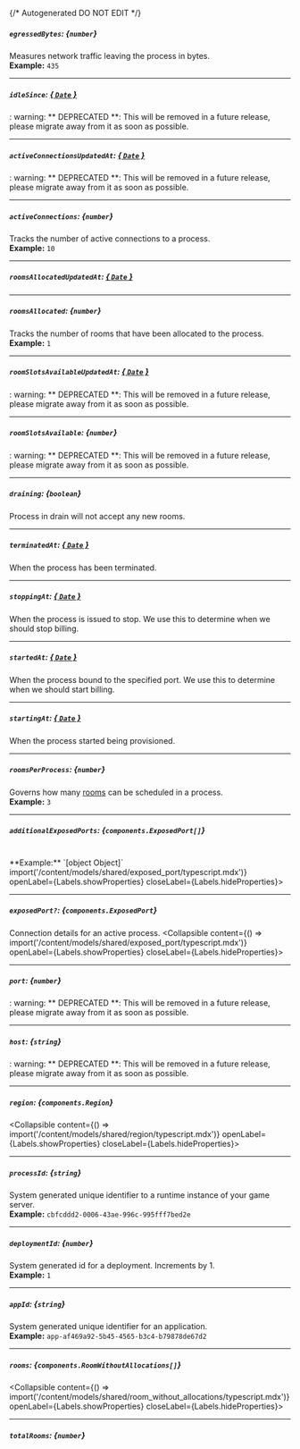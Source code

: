 {/* Autogenerated DO NOT EDIT  */}

##### `egressedBytes`: *{`number`}*
Measures network traffic leaving the process in bytes.
<br/>
**Example:** `435`

---
##### `idleSince`: [*{ `Date` }*](https://developer.mozilla.org/en-US/docs/Web/JavaScript/Reference/Global_Objects/Date)
: warning: \*\* DEPRECATED \*\*: This will be removed in a future release, please migrate away from it as soon as possible.

---
##### `activeConnectionsUpdatedAt`: [*{ `Date` }*](https://developer.mozilla.org/en-US/docs/Web/JavaScript/Reference/Global_Objects/Date)
: warning: \*\* DEPRECATED \*\*: This will be removed in a future release, please migrate away from it as soon as possible.

---
##### `activeConnections`: *{`number`}*
Tracks the number of active connections to a process.
<br/>
**Example:** `10`

---
##### `roomsAllocatedUpdatedAt`: [*{ `Date` }*](https://developer.mozilla.org/en-US/docs/Web/JavaScript/Reference/Global_Objects/Date)

---
##### `roomsAllocated`: *{`number`}*
Tracks the number of rooms that have been allocated to the process.
<br/>
**Example:** `1`

---
##### `roomSlotsAvailableUpdatedAt`: [*{ `Date` }*](https://developer.mozilla.org/en-US/docs/Web/JavaScript/Reference/Global_Objects/Date)
: warning: \*\* DEPRECATED \*\*: This will be removed in a future release, please migrate away from it as soon as possible.

---
##### `roomSlotsAvailable`: *{`number`}*
: warning: \*\* DEPRECATED \*\*: This will be removed in a future release, please migrate away from it as soon as possible.

---
##### `draining`: *{`boolean`}*
Process in drain will not accept any new rooms.

---
##### `terminatedAt`: [*{ `Date` }*](https://developer.mozilla.org/en-US/docs/Web/JavaScript/Reference/Global_Objects/Date)
When the process has been terminated.

---
##### `stoppingAt`: [*{ `Date` }*](https://developer.mozilla.org/en-US/docs/Web/JavaScript/Reference/Global_Objects/Date)
When the process is issued to stop. We use this to determine when we should stop billing.

---
##### `startedAt`: [*{ `Date` }*](https://developer.mozilla.org/en-US/docs/Web/JavaScript/Reference/Global_Objects/Date)
When the process bound to the specified port. We use this to determine when we should start billing.

---
##### `startingAt`: [*{ `Date` }*](https://developer.mozilla.org/en-US/docs/Web/JavaScript/Reference/Global_Objects/Date)
When the process started being provisioned.

---
##### `roomsPerProcess`: *{`number`}*
Governs how many [rooms](https://hathora.dev/docs/concepts/hathora\-entities\#room) can be scheduled in a process.
<br/>
**Example:** `3`

---
##### `additionalExposedPorts`: *{`components.ExposedPort[]`}*
<br/>
**Example:** `[object Object]`
<Collapsible content={() => import('/content/models/shared/exposed_port/typescript.mdx')} openLabel={Labels.showProperties} closeLabel={Labels.hideProperties}>
</Collapsible>

---
##### `exposedPort?`: *{`components.ExposedPort`}*
Connection details for an active process.
<Collapsible content={() => import('/content/models/shared/exposed_port/typescript.mdx')} openLabel={Labels.showProperties} closeLabel={Labels.hideProperties}>
</Collapsible>

---
##### `port`: *{`number`}*
: warning: \*\* DEPRECATED \*\*: This will be removed in a future release, please migrate away from it as soon as possible.

---
##### `host`: *{`string`}*
: warning: \*\* DEPRECATED \*\*: This will be removed in a future release, please migrate away from it as soon as possible.

---
##### `region`: *{`components.Region`}*
<Collapsible content={() => import('/content/models/shared/region/typescript.mdx')} openLabel={Labels.showProperties} closeLabel={Labels.hideProperties}>
</Collapsible>

---
##### `processId`: *{`string`}*
System generated unique identifier to a runtime instance of your game server.
<br/>
**Example:** `cbfcddd2-0006-43ae-996c-995fff7bed2e`

---
##### `deploymentId`: *{`number`}*
System generated id for a deployment. Increments by 1.
<br/>
**Example:** `1`

---
##### `appId`: *{`string`}*
System generated unique identifier for an application.
<br/>
**Example:** `app-af469a92-5b45-4565-b3c4-b79878de67d2`

---
##### `rooms`: *{`components.RoomWithoutAllocations[]`}*
<Collapsible content={() => import('/content/models/shared/room_without_allocations/typescript.mdx')} openLabel={Labels.showProperties} closeLabel={Labels.hideProperties}>
</Collapsible>

---
##### `totalRooms`: *{`number`}*


